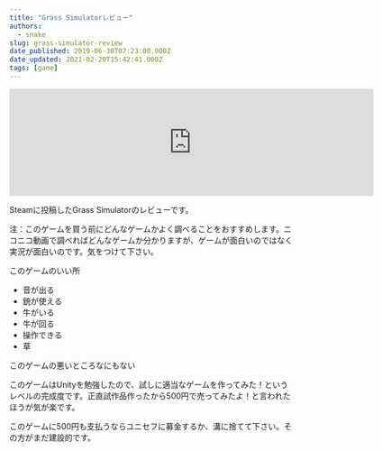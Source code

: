 ```yaml
---
title: "Grass Simulatorレビュー"
authors:
  - snake
slug: grass-simulator-review
date_published: 2019-06-30T07:23:00.000Z
date_updated: 2021-02-20T15:42:41.000Z
tags: [game]
---
```


<iframe src="https://store.steampowered.com/widget/331200/" frameborder="0" width="646" height="190"></iframe>

Steamに投稿したGrass Simulatorのレビューです。

注：このゲームを買う前にどんなゲームかよく調べることをおすすめします。ニコニコ動画で調べればどんなゲームか分かりますが、ゲームが面白いのではなく実況が面白いのです。気をつけて下さい。

このゲームのいい所

- 音が出る
- 銃が使える
- 牛がいる
- 牛が回る
- 操作できる
- 草

このゲームの悪いところなにもない

このゲームはUnityを勉強したので、試しに適当なゲームを作ってみた！というレベルの完成度です。正直試作品作ったから500円で売ってみたよ！と言われたほうが気が楽です。

このゲームに500円も支払うならユニセフに募金するか、溝に捨てて下さい。その方がまだ建設的です。
